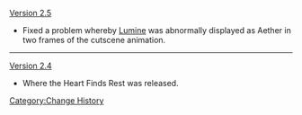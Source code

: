 [[Version 2.5]]
* Fixed a problem whereby [[Lumine]] was abnormally displayed as Aether in two frames of the cutscene animation.
----
[[Version 2.4]]
* Where the Heart Finds Rest was released.
<noinclude>[[Category:Change History]]</noinclude>